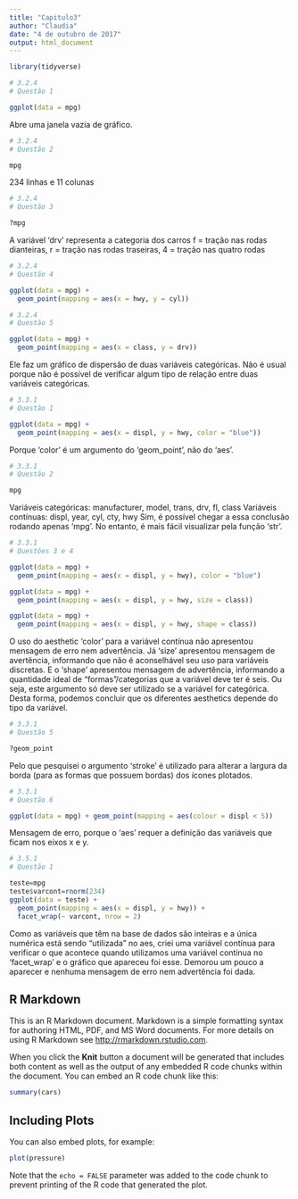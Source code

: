 ```yaml
---
title: "Capitulo3"
author: "Claudia"
date: "4 de outubro de 2017"
output: html_document
---
```


```r
library(tidyverse)

# 3.2.4
# Questão 1

ggplot(data = mpg)

```

Abre uma janela vazia de gráfico.

```r

# 3.2.4
# Questão 2

mpg

```

234 linhas e 11 colunas

```r

# 3.2.4
# Questão 3

?mpg

```

A variável 'drv' representa a categoria dos carros
f = tração nas rodas dianteiras, r = tração nas rodas traseiras, 4 = tração nas quatro rodas

```r

# 3.2.4
# Questão 4

ggplot(data = mpg) + 
  geom_point(mapping = aes(x = hwy, y = cyl))

```

```r
# 3.2.4
# Questão 5

ggplot(data = mpg) + 
  geom_point(mapping = aes(x = class, y = drv))
```

Ele faz um gráfico de dispersão de duas variáveis categóricas. Não é usual porque não é possível de verificar algum tipo de relação entre duas variáveis categóricas.

```r
# 3.3.1
# Questão 1

ggplot(data = mpg) + 
  geom_point(mapping = aes(x = displ, y = hwy, color = "blue"))

```

Porque 'color' é um argumento do 'geom_point', não do 'aes'.

```r
# 3.3.1
# Questão 2

mpg

```

Variáveis categóricas: manufacturer, model, trans,  drv, fl, class
Variáveis contínuas: displ, year, cyl, cty, hwy
Sim, é possível chegar a essa conclusão rodando apenas 'mpg'. No entanto, é mais fácil visualizar pela função 'str'.

```r
# 3.3.1
# Questões 3 e 4

ggplot(data = mpg) + 
  geom_point(mapping = aes(x = displ, y = hwy), color = "blue")

ggplot(data = mpg) +
  geom_point(mapping = aes(x = displ, y = hwy, size = class))

ggplot(data = mpg) +
  geom_point(mapping = aes(x = displ, y = hwy, shape = class))

```

O uso do aesthetic 'color' para a variável contínua não apresentou mensagem de erro nem advertência. Já 'size' apresentou mensagem de avertência, informando que não é aconselhável seu uso para variáveis discretas. E o 'shape' apresentou mensagem de advertência, informando a quantidade ideal de "formas"/categorias que a variável deve ter é seis. Ou seja, este argumento só deve ser utilizado se a variável for categórica. Desta forma, podemos concluir que os diferentes aesthetics depende do tipo da variável.

```r
# 3.3.1
# Questão 5

?geom_point

```

Pelo que pesquisei o argumento 'stroke' é utilizado para alterar a largura da borda (para as formas que possuem bordas) dos ícones plotados.

```r
# 3.3.1
# Questão 6

ggplot(data = mpg) + geom_point(mapping = aes(colour = displ < 5))

```

Mensagem de erro, porque o 'aes' requer a definição das variáveis que ficam nos eixos x e y.

```r
# 3.5.1
# Questão 1

teste=mpg
teste$varcont=rnorm(234)
ggplot(data = teste) + 
  geom_point(mapping = aes(x = displ, y = hwy)) + 
  facet_wrap(~ varcont, nrow = 2)

```

Como as variáveis que têm na base de dados são inteiras e a única numérica está sendo "utilizada" no aes, criei uma variável contínua para verificar o que acontece quando utilizamos uma variável contínua no 'facet_wrap' e o gráfico que apareceu foi esse. Demorou um pouco a aparecer e nenhuma mensagem de erro nem advertência foi dada.

## R Markdown

This is an R Markdown document. Markdown is a simple formatting syntax for authoring HTML, PDF, and MS Word documents. For more details on using R Markdown see <http://rmarkdown.rstudio.com>.

When you click the **Knit** button a document will be generated that includes both content as well as the output of any embedded R code chunks within the document. You can embed an R code chunk like this:

```r
summary(cars)
```

## Including Plots

You can also embed plots, for example:

```r
plot(pressure)
```

Note that the `echo = FALSE` parameter was added to the code chunk to prevent printing of the R code that generated the plot.
